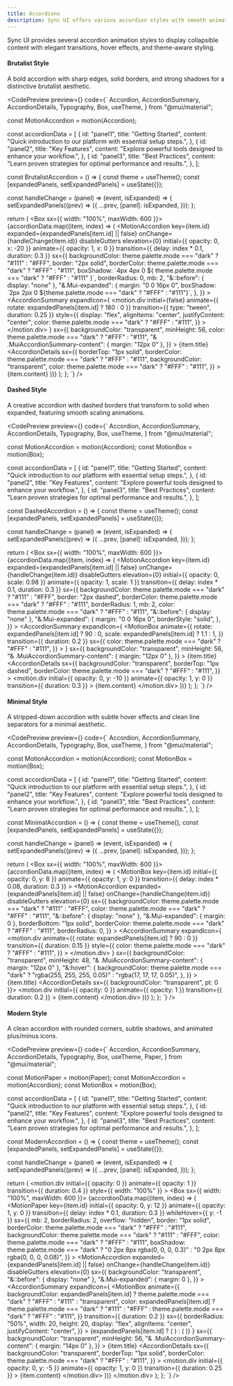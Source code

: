 ```yaml
---
title: Accordions
description: Sync UI offers various accordion styles with smooth animations and interactive states for organizing collapsible content.
---
```


Sync UI provides several accordion animation styles to display collapsible content with elegant transitions, hover effects, and theme-aware styling.

#### Brutalist Style

A bold accordion with sharp edges, solid borders, and strong shadows for a distinctive brutalist aesthetic.

<CodePreview
  preview={<AccordionVariants variant="brutalist" />}
  code={`
  Accordion,
  AccordionSummary,
  AccordionDetails,
  Typography,
  Box,
  useTheme,
} from "@mui/material";

const MotionAccordion = motion(Accordion);

const accordionData = [
  {
    id: "panel1",
    title: "Getting Started",
    content: "Quick introduction to our platform with essential setup steps.",
  },
  {
    id: "panel2",
    title: "Key Features",
    content: "Explore powerful tools designed to enhance your workflow.",
  },
  {
    id: "panel3",
    title: "Best Practices",
    content: "Learn proven strategies for optimal performance and results.",
  },
];

const BrutalistAccordion = () => {
  const theme = useTheme();
  const [expandedPanels, setExpandedPanels] = useState({});

  const handleChange = (panel) => (event, isExpanded) => {
    setExpandedPanels((prev) => ({
      ...prev,
      [panel]: isExpanded,
    }));
  };

  return (
    <Box sx={{ width: "100%", maxWidth: 600 }}>
      {accordionData.map((item, index) => (
        <MotionAccordion
          key={item.id}
          expanded={expandedPanels[item.id] || false}
          onChange={handleChange(item.id)}
          disableGutters
          elevation={0}
          initial={{ opacity: 0, x: -20 }}
          animate={{ opacity: 1, x: 0 }}
          transition={{ delay: index * 0.1, duration: 0.3 }}
          sx={{
            backgroundColor: theme.palette.mode === "dark" ? "#111" : "#FFF",
            border: "2px solid",
            borderColor: theme.palette.mode === "dark" ? "#FFF" : "#111",
            boxShadow: \`4px 4px 0 \${
              theme.palette.mode === "dark" ? "#FFF" : "#111"
            }\`,
            borderRadius: 0,
            mb: 2,
            "&::before": { display: "none" },
            "&.Mui-expanded": {
              margin: "0 0 16px 0",
              boxShadow: \`2px 2px 0 \${theme.palette.mode === "dark" ? "#FFF" : "#111"}\`,
            },
          }}
        >
          <AccordionSummary
            expandIcon={
              <motion.div
                initial={false}
                animate={{ rotate: expandedPanels[item.id] ? 180 : 0 }}
                transition={{ type: "tween", duration: 0.25 }}
                style={{
                  display: "flex",
                  alignItems: "center",
                  justifyContent: "center",
                  color: theme.palette.mode === "dark" ? "#FFF" : "#111",
                }}
              >
                <RxChevronDown size={22} />
              </motion.div>
            }
            sx={{
              backgroundColor: "transparent",
              minHeight: 56,
              color: theme.palette.mode === "dark" ? "#FFF" : "#111",
              "& .MuiAccordionSummary-content": { margin: "12px 0" },
            }}
          >
            <Typography variant="h6" fontWeight={500}>
              {item.title}
            </Typography>
          </AccordionSummary>
          <AccordionDetails
            sx={{
              borderTop: "1px solid",
              borderColor: theme.palette.mode === "dark" ? "#FFF" : "#111",
              backgroundColor: "transparent",
              color: theme.palette.mode === "dark" ? "#FFF" : "#111",
            }}
          >
            <Typography variant="body2">{item.content}</Typography>
          </AccordionDetails>
        </MotionAccordion>
      ))}
    </Box>
  );
};
`}
/>

#### Dashed Style

A creative accordion with dashed borders that transform to solid when expanded, featuring smooth scaling animations.

<CodePreview
  preview={<AccordionVariants variant="dashed" />}
  code={`
  Accordion,
  AccordionSummary,
  AccordionDetails,
  Typography,
  Box,
  useTheme,
} from "@mui/material";

const MotionAccordion = motion(Accordion);
const MotionBox = motion(Box);

const accordionData = [
  {
    id: "panel1",
    title: "Getting Started",
    content: "Quick introduction to our platform with essential setup steps.",
  },
  {
    id: "panel2",
    title: "Key Features",
    content: "Explore powerful tools designed to enhance your workflow.",
  },
  {
    id: "panel3",
    title: "Best Practices",
    content: "Learn proven strategies for optimal performance and results.",
  },
];

const DashedAccordion = () => {
  const theme = useTheme();
  const [expandedPanels, setExpandedPanels] = useState({});

  const handleChange = (panel) => (event, isExpanded) => {
    setExpandedPanels((prev) => ({
      ...prev,
      [panel]: isExpanded,
    }));
  };

  return (
    <Box sx={{ width: "100%", maxWidth: 600 }}>
      {accordionData.map((item, index) => (
        <MotionAccordion
          key={item.id}
          expanded={expandedPanels[item.id] || false}
          onChange={handleChange(item.id)}
          disableGutters
          elevation={0}
          initial={{ opacity: 0, scale: 0.98 }}
          animate={{ opacity: 1, scale: 1 }}
          transition={{ delay: index * 0.1, duration: 0.3 }}
          sx={{
            backgroundColor: theme.palette.mode === "dark" ? "#111" : "#FFF",
            border: "2px dashed",
            borderColor: theme.palette.mode === "dark" ? "#FFF" : "#111",
            borderRadius: 1,
            mb: 2,
            color: theme.palette.mode === "dark" ? "#FFF" : "#111",
            "&::before": { display: "none" },
            "&.Mui-expanded": {
              margin: "0 0 16px 0",
              borderStyle: "solid",
            },
          }}
        >
          <AccordionSummary
            expandIcon={
              <MotionBox
                animate={{
                  rotate: expandedPanels[item.id] ? 90 : 0,
                  scale: expandedPanels[item.id] ? 1.1 : 1,
                }}
                transition={{ duration: 0.2 }}
                sx={{
                  color: theme.palette.mode === "dark" ? "#FFF" : "#111",
                }}
              >
                <RxChevronRight size={22} />
              </MotionBox>
            }
            sx={{
              backgroundColor: "transparent",
              minHeight: 56,
              "& .MuiAccordionSummary-content": { margin: "12px 0" },
            }}
          >
            <Typography variant="h6" fontWeight={500}>
              {item.title}
            </Typography>
          </AccordionSummary>
          <AccordionDetails
            sx={{
              backgroundColor: "transparent",
              borderTop: "1px dashed",
              borderColor: theme.palette.mode === "dark" ? "#FFF" : "#111",
            }}
          >
            <motion.div
              initial={{ opacity: 0, y: -10 }}
              animate={{ opacity: 1, y: 0 }}
              transition={{ duration: 0.3 }}
            >
              <Typography variant="body2">{item.content}</Typography>
            </motion.div>
          </AccordionDetails>
        </MotionAccordion>
      ))}
    </Box>
  );
};
`}
/>

#### Minimal Style

A stripped-down accordion with subtle hover effects and clean line separators for a minimal aesthetic.

<CodePreview
  preview={<AccordionVariants variant="minimal" />}
  code={`
  Accordion,
  AccordionSummary,
  AccordionDetails,
  Typography,
  Box,
  useTheme,
} from "@mui/material";

const MotionAccordion = motion(Accordion);
const MotionBox = motion(Box);

const accordionData = [
  {
    id: "panel1",
    title: "Getting Started",
    content: "Quick introduction to our platform with essential setup steps.",
  },
  {
    id: "panel2",
    title: "Key Features",
    content: "Explore powerful tools designed to enhance your workflow.",
  },
  {
    id: "panel3",
    title: "Best Practices",
    content: "Learn proven strategies for optimal performance and results.",
  },
];

const MinimalAccordion = () => {
  const theme = useTheme();
  const [expandedPanels, setExpandedPanels] = useState({});

  const handleChange = (panel) => (event, isExpanded) => {
    setExpandedPanels((prev) => ({
      ...prev,
      [panel]: isExpanded,
    }));
  };

  return (
    <Box sx={{ width: "100%", maxWidth: 600 }}>
      {accordionData.map((item, index) => (
        <MotionBox
          key={item.id}
          initial={{ opacity: 0, y: 8 }}
          animate={{ opacity: 1, y: 0 }}
          transition={{ delay: index * 0.08, duration: 0.3 }}
        >
          <MotionAccordion
            expanded={expandedPanels[item.id] || false}
            onChange={handleChange(item.id)}
            disableGutters
            elevation={0}
            sx={{
              backgroundColor: theme.palette.mode === "dark" ? "#111" : "#FFF",
              color: theme.palette.mode === "dark" ? "#FFF" : "#111",
              "&::before": { display: "none" },
              "&.Mui-expanded": { margin: 0 },
              borderBottom: "1px solid",
              borderColor: theme.palette.mode === "dark" ? "#FFF" : "#111",
              borderRadius: 0,
            }}
          >
            <AccordionSummary
              expandIcon={
                <motion.div
                  animate={{ rotate: expandedPanels[item.id] ? 90 : 0 }}
                  transition={{ duration: 0.15 }}
                  style={{
                    color: theme.palette.mode === "dark" ? "#FFF" : "#111",
                  }}
                >
                  <RxChevronRight size={22} />
                </motion.div>
              }
              sx={{
                backgroundColor: "transparent",
                minHeight: 48,
                "& .MuiAccordionSummary-content": { margin: "12px 0" },
                "&:hover": {
                  backgroundColor:
                    theme.palette.mode === "dark"
                      ? "rgba(255, 255, 255, 0.05)"
                      : "rgba(17, 17, 17, 0.05)",
                },
              }}
            >
              <Typography variant="body1" fontWeight={500}>
                {item.title}
              </Typography>
            </AccordionSummary>
            <AccordionDetails sx={{ backgroundColor: "transparent", pt: 0 }}>
              <motion.div
                initial={{ opacity: 0 }}
                animate={{ opacity: 1 }}
                transition={{ duration: 0.2 }}
              >
                <Typography variant="body2">{item.content}</Typography>
              </motion.div>
            </AccordionDetails>
          </MotionAccordion>
        </MotionBox>
      ))}
    </Box>
  );
};
`}
/>

#### Modern Style

A clean accordion with rounded corners, subtle shadows, and animated plus/minus icons.

<CodePreview
  preview={<AccordionVariants variant="modern" />}
  code={`
  Accordion,
  AccordionSummary,
  AccordionDetails,
  Typography,
  Box,
  useTheme,
  Paper,
} from "@mui/material";

const MotionPaper = motion(Paper);
const MotionAccordion = motion(Accordion);
const MotionBox = motion(Box);

const accordionData = [
  {
    id: "panel1",
    title: "Getting Started",
    content: "Quick introduction to our platform with essential setup steps.",
  },
  {
    id: "panel2",
    title: "Key Features",
    content: "Explore powerful tools designed to enhance your workflow.",
  },
  {
    id: "panel3",
    title: "Best Practices",
    content: "Learn proven strategies for optimal performance and results.",
  },
];

const ModernAccordion = () => {
  const theme = useTheme();
  const [expandedPanels, setExpandedPanels] = useState({});

  const handleChange = (panel) => (event, isExpanded) => {
    setExpandedPanels((prev) => ({
      ...prev,
      [panel]: isExpanded,
    }));
  };

  return (
    <AnimatePresence>
      <motion.div
        initial={{ opacity: 0 }}
        animate={{ opacity: 1 }}
        transition={{ duration: 0.4 }}
        style={{ width: "100%" }}
      >
        <Box sx={{ width: "100%", maxWidth: 600 }}>
          {accordionData.map((item, index) => (
            <MotionPaper
              key={item.id}
              initial={{ opacity: 0, y: 12 }}
              animate={{ opacity: 1, y: 0 }}
              transition={{ delay: index * 0.1, duration: 0.3 }}
              whileHover={{ y: -1 }}
              sx={{
                mb: 2,
                borderRadius: 2,
                overflow: "hidden",
                border: "1px solid",
                borderColor: theme.palette.mode === "dark" ? "#FFF" : "#111",
                backgroundColor: theme.palette.mode === "dark" ? "#111" : "#FFF",
                color: theme.palette.mode === "dark" ? "#FFF" : "#111",
                boxShadow:
                  theme.palette.mode === "dark"
                    ? "0 2px 8px rgba(0, 0, 0, 0.3)"
                    : "0 2px 8px rgba(0, 0, 0, 0.08)",
              }}
            >
              <MotionAccordion
                expanded={expandedPanels[item.id] || false}
                onChange={handleChange(item.id)}
                disableGutters
                elevation={0}
                sx={{
                  backgroundColor: "transparent",
                  "&::before": { display: "none" },
                  "&.Mui-expanded": { margin: 0 },
                }}
              >
                <AccordionSummary
                  expandIcon={
                    <MotionBox
                      animate={{
                        backgroundColor: expandedPanels[item.id]
                          ? theme.palette.mode === "dark"
                            ? "#FFF"
                            : "#111"
                          : "transparent",
                        color: expandedPanels[item.id]
                          ? theme.palette.mode === "dark"
                            ? "#111"
                            : "#FFF"
                          : theme.palette.mode === "dark"
                          ? "#FFF"
                          : "#111",
                      }}
                      transition={{ duration: 0.2 }}
                      sx={{
                        borderRadius: "50%",
                        width: 20,
                        height: 20,
                        display: "flex",
                        alignItems: "center",
                        justifyContent: "center",
                      }}
                    >
                      {expandedPanels[item.id] ? (
                        <RxMinus size={22} />
                      ) : (
                        <RxPlus size={22} />
                      )}
                    </MotionBox>
                  }
                  sx={{
                    backgroundColor: "transparent",
                    minHeight: 56,
                    "& .MuiAccordionSummary-content": { margin: "14px 0" },
                  }}
                >
                  <Typography variant="h6" fontWeight={500}>
                    {item.title}
                  </Typography>
                </AccordionSummary>
                <AccordionDetails
                  sx={{
                    backgroundColor: "transparent",
                    borderTop: "1px solid",
                    borderColor: theme.palette.mode === "dark" ? "#FFF" : "#111",
                  }}
                >
                  <motion.div
                    initial={{ opacity: 0, y: -5 }}
                    animate={{ opacity: 1, y: 0 }}
                    transition={{ duration: 0.25 }}
                  >
                    <Typography variant="body2">{item.content}</Typography>
                  </motion.div>
                </AccordionDetails>
              </MotionAccordion>
            </MotionPaper>
          ))}
        </Box>
      </motion.div>
    </AnimatePresence>
  );
};
`}
/>